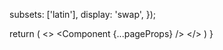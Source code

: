 

  subsets: ['latin'],
  display: 'swap',
});

  return (
    <>
      <style jsx global>{`
        html {
          font-family: ${inter.style.fontFamily};
        }
      `}</style>
      <Component {...pageProps} />
    </>
  )
}
